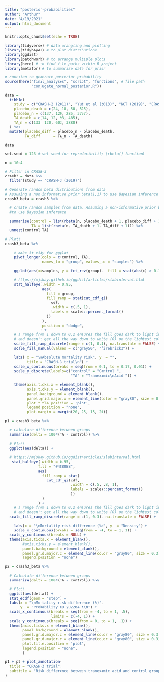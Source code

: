 ```yaml
---
title: "posterior-probabilities"
author: "Arthur"
date: "4/19/2021"
output: html_document
---
```


```r
knitr::opts_chunk$set(echo = TRUE)
```

```r
library(tidyverse) # data wrangling and plotting
library(tidybayes) # to plot distributions
library(ggdist)
library(patchwork) # to arrange multiple plots
library(here) # to find file paths within R project
library(metafor) # to summarize data for prior

# Function to generate posterior probability
source(here("final_analyses", "script", "functions", # file path
            "conjugate_normal_posterior.R"))
```

```r
data = 
  tibble(
    study = c("CRASH-2 (2011)", "Yut et al (2013)", "NCT (2019)", "CRASH-3 (2019)"),
    placebo_death = c(24, 18, 50, 525),
    placebo_n = c(137, 120, 285, 3757),
    TA_death = c(14, 12, 93, 485),
    TA_n = c(133, 120, 603, 3880)
  ) %>% 
  mutate(placebo_diff = placebo_n - placebo_death,
         TA_diff      = TA_n - TA_death)

data
```

```r

set.seed = 123 # set seed for reproducibility (rbeta() function)

n = 10e4

# Filter in CRASH-3
crash3 = data %>% 
  filter(study == "CRASH-3 (2019)")

# Generate random beta distributions from data
# Assuming a non-informative prior beta(1,1) to use Bayesian inference 
crash3_beta = crash3 %>%

  # create random samples from data, Assuming a non-informative prior beta(1,1)
  #to use Bayesian inference
  
  summarise(control = list(rbeta(n, placebo_death + 1, placebo_diff + 1)),
            TA = list(rbeta(n, TA_death + 1, TA_diff + 1))) %>% 
  unnest(control:TA)

# Plot!
crash3_beta %>%
  
    # make it tidy for ggplot
    pivot_longer(cols = c(control, TA),
                 names_to = "group", values_to = "samples") %>% 

    ggplot(aes(x=samples, y = fct_rev(group),  fill = stat(abs(x) > 0.13))) + 
  
    # https://mjskay.github.io/ggdist/articles/slabinterval.html
    stat_halfeye(.width = 0.95,
                 aes(
                   fill = group,
                   fill_ramp = stat(cut_cdf_qi(
                     cdf,
                     .width = c(.5, 1),
                     labels = scales::percent_format()
                   ))
                 ),
                 position = "dodge",
                ) +
    # a range from 1 down to 0.2 ensures the fill goes dark to light inside-out
    # and doesn't get all the way down to white (0) on the lightest color
    scale_fill_ramp_discrete(range = c(1, 0.4), na.translate = FALSE) +
    scale_fill_manual(values = c("gray50", "firebrick3")) +
  
    labs( x = "\nAbsolute mortality risk", y  = "",
          title = "CRASH-3 trial\n") +
    scale_x_continuous(breaks = seq(from = 0.1, to = 0.17, 0.01)) +
    scale_y_discrete(labels=c("control" = "Control ",
                              "TA" = "Tranexamic\nAcid ")) +
  
    theme(axis.ticks.x = element_blank(),
          axis.ticks.y = element_blank(),
          panel.background = element_blank(),
          panel.grid.major.x = element_line(color = "gray80", size = 0.3),
          plot.title.position = 'plot',
          legend.position = "none",
          plot.margin = margin(20, 25, 15, 20))
```

```r
p1 = crash3_beta %>% 
  
  # Calculate difference between groups
  summarise(delta = 100*(TA - control)) %>% 
  
  # Plot!
  ggplot(aes(delta)) +
  
  # https://mjskay.github.io/ggdist/articles/slabinterval.html
   stat_halfeye(.width = 0.95,
               fill = "#4880B8",
               aes(
                 fill_ramp = stat(
                   cut_cdf_qi(cdf,
                              .width = c(.5, .8, 1),
                              labels = scales::percent_format()
                              ))
                 )
               ) +
    # a range from 1 down to 0.2 ensures the fill goes dark to light inside-out
    # and doesn't get all the way down to white (0) on the lightest color
  scale_fill_ramp_discrete(range = c(1, 0.3), na.translate = FALSE) +
  
    labs(x = "\nMortality risk difference (%)", y  = "Density") +
    scale_x_continuous(breaks = seq(from = -4, to = 1, 1)) +
  scale_y_continuous(breaks = NULL) +
  theme(axis.ticks.x = element_blank(),
        #axis.ticks.y = element_blank(),
        panel.background = element_blank(),
        panel.grid.major.x = element_line(color = "gray80", size = 0.3),
        legend.position = "none")
```

```r
p2 = crash3_beta %>% 
  
  # Calculate difference between groups
  summarise(delta = 100*(TA - control)) %>% 

  # Plot!
  ggplot(aes(delta)) +
  stat_ecdf(geom = "step") +
  labs(x = "\nMortality risk difference (%)",
       y  = "Probability RD \u2264 X\n") +
  scale_x_continuous(breaks = seq(from = -4, to = 1, .5),
                     limits = c(-4, 1)) +
  scale_y_continuous(breaks = seq(from = 0, to = 1, .1)) +
  theme(axis.ticks.x = element_blank(),
        panel.background = element_blank(),
        panel.grid.major.x = element_line(color = "gray80", size = 0.3),
        panel.grid.major.y = element_line(color = "gray80", size = 0.3),
        plot.title.position = 'plot',
        legend.position = "none",
        )
```

```r
p1 + p2 + plot_annotation(
  title = "CRASH-3 trial",
  subtitle = "Risk difference between tranexamic acid and control groups"
)
```

